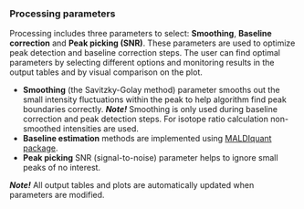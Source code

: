 ### Processing parameters

Processing includes three parameters to select: **Smoothing**, **Baseline correction** and **Peak picking (SNR)**. 
These parameters are used to optimize peak detection and baseline correction steps. 
The user can find optimal parameters by selecting different options and monitoring results in the output tables and by visual comparison on the plot.

- **Smoothing** (the Savitzky-Golay method) parameter smooths out the small intensity fluctuations within the peak to help algorithm find peak boundaries correctly.
***Note!*** Smoothing is only used during baseline correction and peak detection steps. For isotope ratio calculation non-smoothed intensities are used.
- **Baseline estimation** methods are implemented using <a href="https://academic.oup.com/bioinformatics/article/28/17/2270/246552/" target="_blank" rel="noopener noreferrer">MALDIquant package</a>.
- **Peak picking** SNR (signal-to-noise) parameter helps to ignore small peaks of no interest.

***Note!*** All output tables and plots are automatically updated when parameters are modified.